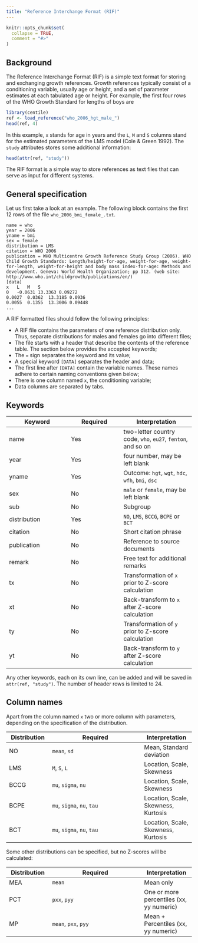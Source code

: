 ```yaml
---
title: "Reference Interchange Format (RIF)"
---
```


```r
knitr::opts_chunk$set(
  collapse = TRUE,
  comment = "#>"
)
```

## Background

The Reference Interchange Format (RIF) is a simple text format for storing and exchanging growth references. Growth references typically consist of a conditioning variable, usually age or height, and a set of parameter estimates at each tabulated age or height. For example, the first four rows of the WHO Growth Standard for lengths of boys are

```r
library(centile)
ref <- load_reference("who_2006_hgt_male_")
head(ref, 4)
```

In this example, `x` stands for age in years and the `L`, `M` and `S` columns stand for the estimated parameters of the LMS model (Cole & Green 1992). The `study` attributes stores some additional information:

```r
head(attr(ref, "study"))
```

The RIF format is a simple way to store references as text files that can serve as input for different systems.

## General specification

Let us first take a look at an example. The following block contains the first 12 rows of the file `who_2006_bmi_female_.txt`.

```
name = who
year = 2006
yname = bmi
sex = female
distribution = LMS
citation = WHO 2006
publication = WHO Multicentre Growth Reference Study Group (2006). WHO Child Growth Standards: Length/height-for-age, weight-for-age, weight-for-length, weight-for-height and body mass index-for-age: Methods and development. Geneva: World Health Organization; pp 312. (web site: http://www.who.int/childgrowth/publications/en/)
[data]
x	L	M	S
0	-0.0631	13.3363	0.09272
0.0027	0.0362	13.3185	0.0936
0.0055	0.1355	13.3006	0.09448
...
```

A RIF formatted files should follow the following principles:

- A RIF file contains the parameters of one reference distribution only. Thus, separate distributions for males and females go into different files;
- The file starts with a header that describe the contents of the reference table. The section below provides the accepted keywords;
- The `=`  sign separates the keyword and its value;
- A special keyword `[DATA]` separates the header and data;
- The first line after `[DATA]` contain the variable names. These names adhere to certain naming conventions given below;
- There is one column named `x`, the conditioning variable;
- Data columns are separated by tabs.

## Keywords

Keyword       | Required    | Interpretation
------------- | ----------- | ---------------
name          | Yes         | two-letter country code, `who`, `eu27`, `fenton`, and so on
year          | Yes         | four number, may be left blank
yname         | Yes         | Outcome: `hgt`, `wgt`, `hdc`, `wfh`, `bmi`, `dsc`
sex           | No          | `male` or `female`, may be left blank
sub           | No          | Subgroup
distribution  | Yes         | `NO`, `LMS`, `BCCG`, `BCPE` or `BCT`
citation      | No          | Short citation phrase
publication   | No          | Reference to source documents
remark        | No          | Free text for additional remarks
tx            | No          | Transformation of `x` prior to Z-score calculation
xt            | No          | Back-transform to `x` after Z-score calculation
ty            | No          | Transformation of `y` prior to Z-score calculation
yt            | No          | Back-transform to `y` after Z-score calculation

Any other keywords, each on its own line, can be added and will be saved in `attr(ref, "study")`. The number of header rows is limited to 24.

## Column names

Apart from the column named `x` two or more column with parameters, depending on the specification of the distribution.

Distribution  | Required                    | Interpretation
------------- | --------------------------- | ---------------
NO            | `mean`, `sd`                | Mean, Standard deviation
LMS           | `M`, `S`, `L`               | Location, Scale, Skewness
BCCG          | `mu`, `sigma`, `nu`         | Location, Scale, Skewness
BCPE          | `mu`, `sigma`, `nu`, `tau`  | Location, Scale, Skewness, Kurtosis
BCT           | `mu`, `sigma`, `nu`, `tau`  | Location, Scale, Skewness, Kurtosis

Some other distributions can be specified, but no Z-scores will be calculated:

Distribution  | Required                    | Interpretation
------------- | --------------------------- | ---------------
MEA           | `mean`                      | Mean only
PCT           | `pxx`, `pyy`                | One or more percentiles (xx, yy numeric)
MP            | `mean`, `pxx`, `pyy`        | Mean + Percentiles (xx, yy numeric)
